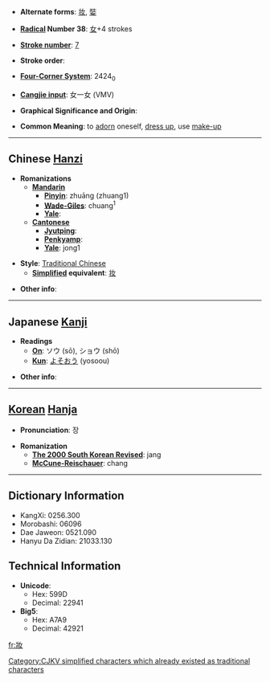 * '''Alternate forms''': [[妆]], [[娤]]

* '''[[Wiktionary:Chinese radical index| Radical]] Number 38''': [[Wiktionary:Chinese radical index 女|女]]+4 strokes

* '''[[Wiktionary:Chinese total strokes index|Stroke number]]''': [[Wiktionary:Chinese total strokes index 7|7]]

* '''Stroke order''': 

* '''[[Wiktionary:Chinese four corner index|Four-Corner System]]''': 2424<sub>0</sub>

* '''[[Wiktionary:Chinese Cangjie index|Cangjie input]]''': 女一女 (VMV)

* '''Graphical Significance and Origin''': 

* '''Common Meaning''': to [[adorn]] oneself, [[dress up]], use [[make-up]]

----

== Chinese [[Hanzi]] ==

* '''Romanizations'''
** '''[[Mandarin]]'''
*** '''[[Pinyin]]''': zhuāng (zhuang1)
*** '''[[Wade-Giles]]''': chuang<sup>1</sup>
*** '''[[Yale]]''': 
** '''[[Cantonese]]'''
*** '''[[Jyutping]]''':
*** '''[[Penkyamp]]''': 
*** '''[[Yale]]''': jong1

* '''Style''': [[Traditional Chinese]] 
** '''[[Simplified Chinese|Simplified]] equivalent''': [[妆]]

* '''Other info''': 

----

== Japanese [[Kanji]] ==

* '''Readings'''
** '''[[On]]''': ソウ (sō), ショウ (shō)
** '''[[Kun]]''': [[よそおう]] (yosoou)

* '''Other info''':  

----

== [[Korean]] [[Hanja]] ==

* '''Pronunciation''': 장

* '''Romanization'''
** '''[[The 2000 South Korean Revised Romanization|The 2000 South Korean Revised]]''': jang
** '''[[McCune-Reischauer]]''': chang

----

== Dictionary Information ==

* KangXi: 0256.300
* Morobashi: 06096
* Dae Jaweon: 0521.090
* Hanyu Da Zidian: 21033.130

== Technical Information ==

* '''Unicode''':
** Hex: 599D
** Decimal: 22941
* '''Big5''':
** Hex: A7A9
** Decimal: 42921

[[Category:CJKV simplified characters which already existed as traditional characters]]

[[fr:妝]]
